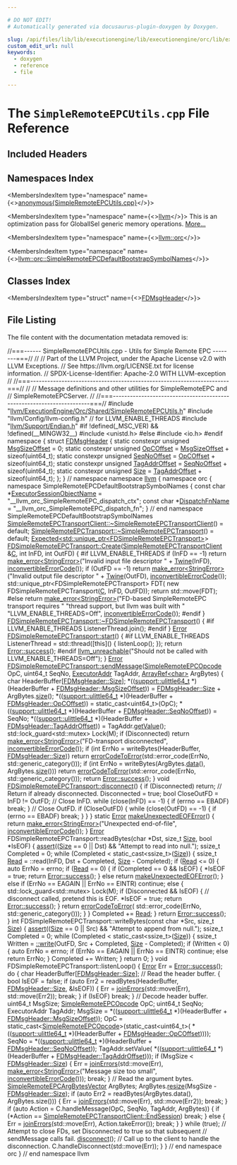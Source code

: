 ```yaml
---

# DO NOT EDIT!
# Automatically generated via docusaurus-plugin-doxygen by Doxygen.

slug: /api/files/lib/lib/executionengine/lib/executionengine/orc/lib/executionengine/orc/shared/simpleremoteepcutils-cpp
custom_edit_url: null
keywords:
  - doxygen
  - reference
  - file

---
```





# The `SimpleRemoteEPCUtils.cpp` File Reference

<DoxygenPage pluginConfig={pluginConfig}>



## Included Headers

<IncludesList>
<IncludesListItem
  filePath="llvm/ExecutionEngine/Orc/Shared/SimpleRemoteEPCUtils.h"
  permalink="/docs/api/files/include/include/llvm/include/llvm/executionengine/include/llvm/executionengine/orc/include/llvm/executionengine/orc/shared/simpleremoteepcutils-h"
  isLocal="true" />
<IncludesListItem
  filePath="llvm/Config/llvm-config.h"
  permalink=""
  isLocal="true" />
<IncludesListItem
  filePath="llvm/Support/Endian.h"
  permalink="/docs/api/files/include/include/llvm/include/llvm/support/endian-h"
  isLocal="true" />
<IncludesListItem
  filePath="unistd.h"
  permalink=""
  isLocal="false" />
</IncludesList>

## Namespaces Index

<MembersIndex>

<MembersIndexItem
  type="namespace"
  name={<><a href="/docs/api/namespaces/anonymous-simpleremoteepcutils-cpp-">anonymous&#123;SimpleRemoteEPCUtils.cpp&#125;</a></>}>
</MembersIndexItem>

<MembersIndexItem
  type="namespace"
  name={<><a href="/docs/api/namespaces/llvm">llvm</a></>}>
This is an optimization pass for GlobalISel generic memory operations. <a href="/docs/api/namespaces/llvm/#details">More...</a>
</MembersIndexItem>

<MembersIndexItem
  type="namespace"
  name={<><a href="/docs/api/namespaces/llvm/orc">llvm::orc</a></>}>
</MembersIndexItem>

<MembersIndexItem
  type="namespace"
  name={<><a href="/docs/api/namespaces/llvm/orc/simpleremoteepcdefaultbootstrapsymbolnames">llvm::orc::SimpleRemoteEPCDefaultBootstrapSymbolNames</a></>}>
</MembersIndexItem>

</MembersIndex>

## Classes Index

<MembersIndex>

<MembersIndexItem
  type="struct"
  name={<><a href="/docs/api/structs/anonymous-namespace-simpleremoteepcutils-cpp-/fdmsgheader">FDMsgHeader</a></>}>
</MembersIndexItem>

</MembersIndex>


## File Listing

The file content with the documentation metadata removed is:

<ProgramListing>

<Link id="l00001" /><CodeLine lineNumber="1"><span class="doxyHighlightComment">//===------ SimpleRemoteEPCUtils.cpp - Utils for Simple Remote EPC --------===//</span></CodeLine>
<Link id="l00002" /><CodeLine lineNumber="2"><span class="doxyHighlightComment">//</span></CodeLine>
<Link id="l00003" /><CodeLine lineNumber="3"><span class="doxyHighlightComment">// Part of the LLVM Project, under the Apache License v2.0 with LLVM Exceptions.</span></CodeLine>
<Link id="l00004" /><CodeLine lineNumber="4"><span class="doxyHighlightComment">// See https://llvm.org/LICENSE.txt for license information.</span></CodeLine>
<Link id="l00005" /><CodeLine lineNumber="5"><span class="doxyHighlightComment">// SPDX-License-Identifier: Apache-2.0 WITH LLVM-exception</span></CodeLine>
<Link id="l00006" /><CodeLine lineNumber="6"><span class="doxyHighlightComment">//</span></CodeLine>
<Link id="l00007" /><CodeLine lineNumber="7"><span class="doxyHighlightComment">//===----------------------------------------------------------------------===//</span></CodeLine>
<Link id="l00008" /><CodeLine lineNumber="8"><span class="doxyHighlightComment">//</span></CodeLine>
<Link id="l00009" /><CodeLine lineNumber="9"><span class="doxyHighlightComment">// Message definitions and other utilities for SimpleRemoteEPC and</span></CodeLine>
<Link id="l00010" /><CodeLine lineNumber="10"><span class="doxyHighlightComment">// SimpleRemoteEPCServer.</span></CodeLine>
<Link id="l00011" /><CodeLine lineNumber="11"><span class="doxyHighlightComment">//</span></CodeLine>
<Link id="l00012" /><CodeLine lineNumber="12"><span class="doxyHighlightComment">//===----------------------------------------------------------------------===//</span></CodeLine>
<Link id="l00013" /><CodeLine lineNumber="13"></CodeLine>
<Link id="l00014" /><CodeLine lineNumber="14"><span class="doxyHighlightPreprocessor">#include &quot;<a href="/docs/api/files/include/include/llvm/include/llvm/executionengine/include/llvm/executionengine/orc/include/llvm/executionengine/orc/shared/simpleremoteepcutils-h">llvm/ExecutionEngine/Orc/Shared/SimpleRemoteEPCUtils.h</a>&quot;</span></CodeLine>
<Link id="l00015" /><CodeLine lineNumber="15"><span class="doxyHighlightPreprocessor">#include &quot;llvm/Config/llvm-config.h&quot;</span><span class="doxyHighlight"> </span><span class="doxyHighlightComment">// for LLVM&#95;ENABLE&#95;THREADS</span></CodeLine>
<Link id="l00016" /><CodeLine lineNumber="16"><span class="doxyHighlightPreprocessor">#include &quot;<a href="/docs/api/files/include/include/llvm/include/llvm/support/endian-h">llvm/Support/Endian.h</a>&quot;</span></CodeLine>
<Link id="l00017" /><CodeLine lineNumber="17"></CodeLine>
<Link id="l00018" /><CodeLine lineNumber="18"><span class="doxyHighlightPreprocessor">#if !defined(&#95;MSC&#95;VER) &amp;&amp; !defined(&#95;&#95;MINGW32&#95;&#95;)</span></CodeLine>
<Link id="l00019" /><CodeLine lineNumber="19"><span class="doxyHighlightPreprocessor">#include &lt;unistd.h&gt;</span></CodeLine>
<Link id="l00020" /><CodeLine lineNumber="20"><span class="doxyHighlightPreprocessor">#else</span></CodeLine>
<Link id="l00021" /><CodeLine lineNumber="21"><span class="doxyHighlightPreprocessor">#include &lt;io.h&gt;</span></CodeLine>
<Link id="l00022" /><CodeLine lineNumber="22"><span class="doxyHighlightPreprocessor">#endif</span></CodeLine>
<Link id="l00023" /><CodeLine lineNumber="23"></CodeLine>
<Link id="l00024" /><CodeLine lineNumber="24" lineLink="/docs/api/namespaces/anonymous-simpleremoteepcutils-cpp-"><span class="doxyHighlightKeyword">namespace </span><span class="doxyHighlight">&#123;</span></CodeLine>
<Link id="l00025" /><CodeLine lineNumber="25"></CodeLine>
<Link id="l00026" /><CodeLine lineNumber="26" lineLink="/docs/api/structs/anonymous-namespace-simpleremoteepcutils-cpp-/fdmsgheader"><span class="doxyHighlightKeyword">struct </span><span class="doxyHighlight"><a href="/docs/api/structs/anonymous-namespace-simpleremoteepcutils-cpp-/fdmsgheader">FDMsgHeader</a> &#123;</span></CodeLine>
<Link id="l00027" /><CodeLine lineNumber="27" lineLink="/docs/api/structs/anonymous-namespace-simpleremoteepcutils-cpp-/fdmsgheader/#a81a6d53d961934bddd156cb6c2e8c571"><span class="doxyHighlight">  </span><span class="doxyHighlightKeyword">static</span><span class="doxyHighlight"> </span><span class="doxyHighlightKeyword">constexpr</span><span class="doxyHighlight"> </span><span class="doxyHighlightKeywordType">unsigned</span><span class="doxyHighlight"> <a href="/docs/api/structs/anonymous-namespace-simpleremoteepcutils-cpp-/fdmsgheader/#a81a6d53d961934bddd156cb6c2e8c571">MsgSizeOffset</a> = 0;</span></CodeLine>
<Link id="l00028" /><CodeLine lineNumber="28" lineLink="/docs/api/structs/anonymous-namespace-simpleremoteepcutils-cpp-/fdmsgheader/#a0b221cf358d489fe4998b745ad156c6a"><span class="doxyHighlight">  </span><span class="doxyHighlightKeyword">static</span><span class="doxyHighlight"> </span><span class="doxyHighlightKeyword">constexpr</span><span class="doxyHighlight"> </span><span class="doxyHighlightKeywordType">unsigned</span><span class="doxyHighlight"> <a href="/docs/api/structs/anonymous-namespace-simpleremoteepcutils-cpp-/fdmsgheader/#a0b221cf358d489fe4998b745ad156c6a">OpCOffset</a> = <a href="/docs/api/structs/anonymous-namespace-simpleremoteepcutils-cpp-/fdmsgheader/#a81a6d53d961934bddd156cb6c2e8c571">MsgSizeOffset</a> + </span><span class="doxyHighlightKeyword">sizeof</span><span class="doxyHighlight">(uint64&#95;t);</span></CodeLine>
<Link id="l00029" /><CodeLine lineNumber="29" lineLink="/docs/api/structs/anonymous-namespace-simpleremoteepcutils-cpp-/fdmsgheader/#a5246118d0f6d75ffdf49a042154520fb"><span class="doxyHighlight">  </span><span class="doxyHighlightKeyword">static</span><span class="doxyHighlight"> </span><span class="doxyHighlightKeyword">constexpr</span><span class="doxyHighlight"> </span><span class="doxyHighlightKeywordType">unsigned</span><span class="doxyHighlight"> <a href="/docs/api/structs/anonymous-namespace-simpleremoteepcutils-cpp-/fdmsgheader/#a5246118d0f6d75ffdf49a042154520fb">SeqNoOffset</a> = <a href="/docs/api/structs/anonymous-namespace-simpleremoteepcutils-cpp-/fdmsgheader/#a0b221cf358d489fe4998b745ad156c6a">OpCOffset</a> + </span><span class="doxyHighlightKeyword">sizeof</span><span class="doxyHighlight">(uint64&#95;t);</span></CodeLine>
<Link id="l00030" /><CodeLine lineNumber="30" lineLink="/docs/api/structs/anonymous-namespace-simpleremoteepcutils-cpp-/fdmsgheader/#a5cc8044990b03feadba22ab8164bc3f3"><span class="doxyHighlight">  </span><span class="doxyHighlightKeyword">static</span><span class="doxyHighlight"> </span><span class="doxyHighlightKeyword">constexpr</span><span class="doxyHighlight"> </span><span class="doxyHighlightKeywordType">unsigned</span><span class="doxyHighlight"> <a href="/docs/api/structs/anonymous-namespace-simpleremoteepcutils-cpp-/fdmsgheader/#a5cc8044990b03feadba22ab8164bc3f3">TagAddrOffset</a> = <a href="/docs/api/structs/anonymous-namespace-simpleremoteepcutils-cpp-/fdmsgheader/#a5246118d0f6d75ffdf49a042154520fb">SeqNoOffset</a> + </span><span class="doxyHighlightKeyword">sizeof</span><span class="doxyHighlight">(uint64&#95;t);</span></CodeLine>
<Link id="l00031" /><CodeLine lineNumber="31" lineLink="/docs/api/structs/anonymous-namespace-simpleremoteepcutils-cpp-/fdmsgheader/#a3351496f61747a15f76b763d58d78323"><span class="doxyHighlight">  </span><span class="doxyHighlightKeyword">static</span><span class="doxyHighlight"> </span><span class="doxyHighlightKeyword">constexpr</span><span class="doxyHighlight"> </span><span class="doxyHighlightKeywordType">unsigned</span><span class="doxyHighlight"> <a href="/docs/api/structs/anonymous-namespace-simpleremoteepcutils-cpp-/fdmsgheader/#a3351496f61747a15f76b763d58d78323">Size</a> = <a href="/docs/api/structs/anonymous-namespace-simpleremoteepcutils-cpp-/fdmsgheader/#a5cc8044990b03feadba22ab8164bc3f3">TagAddrOffset</a> + </span><span class="doxyHighlightKeyword">sizeof</span><span class="doxyHighlight">(uint64&#95;t);</span></CodeLine>
<Link id="l00032" /><CodeLine lineNumber="32"><span class="doxyHighlight">&#125;;</span></CodeLine>
<Link id="l00033" /><CodeLine lineNumber="33"></CodeLine>
<Link id="l00034" /><CodeLine lineNumber="34"><span class="doxyHighlight">&#125; </span><span class="doxyHighlightComment">// namespace</span></CodeLine>
<Link id="l00035" /><CodeLine lineNumber="35"></CodeLine>
<Link id="l00036" /><CodeLine lineNumber="36"><span class="doxyHighlightKeyword">namespace </span><span class="doxyHighlight"><a href="/docs/api/namespaces/llvm">llvm</a> &#123;</span></CodeLine>
<Link id="l00037" /><CodeLine lineNumber="37"><span class="doxyHighlightKeyword">namespace </span><span class="doxyHighlight">orc &#123;</span></CodeLine>
<Link id="l00038" /><CodeLine lineNumber="38"><span class="doxyHighlightKeyword">namespace </span><span class="doxyHighlight">SimpleRemoteEPCDefaultBootstrapSymbolNames &#123;</span></CodeLine>
<Link id="l00039" /><CodeLine lineNumber="39"></CodeLine>
<Link id="l00040" /><CodeLine lineNumber="40" lineLink="/docs/api/namespaces/llvm/orc/simpleremoteepcdefaultbootstrapsymbolnames/#a5925697872254d16b34822093c7bc895"><span class="doxyHighlightKeyword">const</span><span class="doxyHighlight"> </span><span class="doxyHighlightKeywordType">char</span><span class="doxyHighlight"> &#42;<a href="/docs/api/namespaces/llvm/orc/simpleremoteepcdefaultbootstrapsymbolnames/#a5925697872254d16b34822093c7bc895">ExecutorSessionObjectName</a> =</span></CodeLine>
<Link id="l00041" /><CodeLine lineNumber="41"><span class="doxyHighlight">    </span><span class="doxyHighlightStringLiteral">&quot;&#95;&#95;llvm&#95;orc&#95;SimpleRemoteEPC&#95;dispatch&#95;ctx&quot;</span><span class="doxyHighlight">;</span></CodeLine>
<Link id="l00042" /><CodeLine lineNumber="42" lineLink="/docs/api/namespaces/llvm/orc/simpleremoteepcdefaultbootstrapsymbolnames/#a317afe50d801a8bda1f3dd0f4e52752a"><span class="doxyHighlightKeyword">const</span><span class="doxyHighlight"> </span><span class="doxyHighlightKeywordType">char</span><span class="doxyHighlight"> &#42;<a href="/docs/api/namespaces/llvm/orc/simpleremoteepcdefaultbootstrapsymbolnames/#a317afe50d801a8bda1f3dd0f4e52752a">DispatchFnName</a> = </span><span class="doxyHighlightStringLiteral">&quot;&#95;&#95;llvm&#95;orc&#95;SimpleRemoteEPC&#95;dispatch&#95;fn&quot;</span><span class="doxyHighlight">;</span></CodeLine>
<Link id="l00043" /><CodeLine lineNumber="43"></CodeLine>
<Link id="l00044" /><CodeLine lineNumber="44"><span class="doxyHighlight">&#125; </span><span class="doxyHighlightComment">// end namespace SimpleRemoteEPCDefaultBootstrapSymbolNames</span></CodeLine>
<Link id="l00045" /><CodeLine lineNumber="45"></CodeLine>
<Link id="l00046" /><CodeLine lineNumber="46"><span class="doxyHighlight"><a href="/docs/api/classes/llvm/orc/simpleremoteepctransportclient/#abe6c8e45cc780da3a5e5045424b4eaf5">SimpleRemoteEPCTransportClient::~SimpleRemoteEPCTransportClient</a>() = </span><span class="doxyHighlightKeywordFlow">default</span><span class="doxyHighlight">;</span></CodeLine>
<Link id="l00047" /><CodeLine lineNumber="47"><span class="doxyHighlight"><a href="/docs/api/classes/llvm/orc/simpleremoteepctransport/#a38797b28455384e26ad80ce745ada240">SimpleRemoteEPCTransport::~SimpleRemoteEPCTransport</a>() = </span><span class="doxyHighlightKeywordFlow">default</span><span class="doxyHighlight">;</span></CodeLine>
<Link id="l00048" /><CodeLine lineNumber="48"></CodeLine>
<Link id="l00049" /><CodeLine lineNumber="49"><span class="doxyHighlight"><a href="/docs/api/classes/llvm/expected">Expected&lt;std::unique&#95;ptr&lt;FDSimpleRemoteEPCTransport&gt;</a>&gt;</span></CodeLine>
<Link id="l00050" /><CodeLine lineNumber="50" lineLink="/docs/api/classes/llvm/orc/fdsimpleremoteepctransport/#a5d6436e125cf4da50190592a07a2197d"><span class="doxyHighlight"><a href="/docs/api/classes/llvm/orc/fdsimpleremoteepctransport/#a5d6436e125cf4da50190592a07a2197d">FDSimpleRemoteEPCTransport::Create</a>(<a href="/docs/api/classes/llvm/orc/simpleremoteepctransportclient">SimpleRemoteEPCTransportClient</a> &amp;<a href="/docs/api/namespaces/llvm/callingconv/#ac6aa1387c4375260e2468eb5a77fdb4cafd841a49aec1539bc88abc8ff9e170fb">C</a>, </span><span class="doxyHighlightKeywordType">int</span><span class="doxyHighlight"> InFD,</span></CodeLine>
<Link id="l00051" /><CodeLine lineNumber="51"><span class="doxyHighlight">                                   </span><span class="doxyHighlightKeywordType">int</span><span class="doxyHighlight"> OutFD) &#123;</span></CodeLine>
<Link id="l00052" /><CodeLine lineNumber="52"><span class="doxyHighlightPreprocessor">#if LLVM&#95;ENABLE&#95;THREADS</span></CodeLine>
<Link id="l00053" /><CodeLine lineNumber="53"><span class="doxyHighlight">  </span><span class="doxyHighlightKeywordFlow">if</span><span class="doxyHighlight"> (InFD == -1)</span></CodeLine>
<Link id="l00054" /><CodeLine lineNumber="54"><span class="doxyHighlight">    </span><span class="doxyHighlightKeywordFlow">return</span><span class="doxyHighlight"> <a href="/docs/api/namespaces/llvm/#a9999bd897fc8a1648bd69b36fee2d357">make&#95;error&lt;StringError&gt;</a>(</span><span class="doxyHighlightStringLiteral">&quot;Invalid input file descriptor &quot;</span><span class="doxyHighlight"> +</span></CodeLine>
<Link id="l00055" /><CodeLine lineNumber="55"><span class="doxyHighlight">                                       <a href="/docs/api/classes/llvm/twine">Twine</a>(InFD),</span></CodeLine>
<Link id="l00056" /><CodeLine lineNumber="56"><span class="doxyHighlight">                                   <a href="/docs/api/namespaces/llvm/#a2b43c21951d0948b34bcf7019949032d">inconvertibleErrorCode</a>());</span></CodeLine>
<Link id="l00057" /><CodeLine lineNumber="57"><span class="doxyHighlight">  </span><span class="doxyHighlightKeywordFlow">if</span><span class="doxyHighlight"> (OutFD == -1)</span></CodeLine>
<Link id="l00058" /><CodeLine lineNumber="58"><span class="doxyHighlight">    </span><span class="doxyHighlightKeywordFlow">return</span><span class="doxyHighlight"> <a href="/docs/api/namespaces/llvm/#a9999bd897fc8a1648bd69b36fee2d357">make&#95;error&lt;StringError&gt;</a>(</span><span class="doxyHighlightStringLiteral">&quot;Invalid output file descriptor &quot;</span><span class="doxyHighlight"> +</span></CodeLine>
<Link id="l00059" /><CodeLine lineNumber="59"><span class="doxyHighlight">                                       <a href="/docs/api/classes/llvm/twine">Twine</a>(OutFD),</span></CodeLine>
<Link id="l00060" /><CodeLine lineNumber="60"><span class="doxyHighlight">                                   <a href="/docs/api/namespaces/llvm/#a2b43c21951d0948b34bcf7019949032d">inconvertibleErrorCode</a>());</span></CodeLine>
<Link id="l00061" /><CodeLine lineNumber="61"><span class="doxyHighlight">  std::unique&#95;ptr&lt;FDSimpleRemoteEPCTransport&gt; FDT(</span></CodeLine>
<Link id="l00062" /><CodeLine lineNumber="62"><span class="doxyHighlight">      </span><span class="doxyHighlightKeyword">new</span><span class="doxyHighlight"> FDSimpleRemoteEPCTransport(<a href="/docs/api/namespaces/llvm/callingconv/#ac6aa1387c4375260e2468eb5a77fdb4cafd841a49aec1539bc88abc8ff9e170fb">C</a>, InFD, OutFD));</span></CodeLine>
<Link id="l00063" /><CodeLine lineNumber="63"><span class="doxyHighlight">  </span><span class="doxyHighlightKeywordFlow">return</span><span class="doxyHighlight"> std::move(FDT);</span></CodeLine>
<Link id="l00064" /><CodeLine lineNumber="64"><span class="doxyHighlightPreprocessor">#else</span></CodeLine>
<Link id="l00065" /><CodeLine lineNumber="65"><span class="doxyHighlight">  </span><span class="doxyHighlightKeywordFlow">return</span><span class="doxyHighlight"> <a href="/docs/api/namespaces/llvm/#a9999bd897fc8a1648bd69b36fee2d357">make&#95;error&lt;StringError&gt;</a>(</span><span class="doxyHighlightStringLiteral">&quot;FD-based SimpleRemoteEPC transport requires &quot;</span></CodeLine>
<Link id="l00066" /><CodeLine lineNumber="66"><span class="doxyHighlight">                                 </span><span class="doxyHighlightStringLiteral">&quot;thread support, but llvm was built with &quot;</span></CodeLine>
<Link id="l00067" /><CodeLine lineNumber="67"><span class="doxyHighlight">                                 </span><span class="doxyHighlightStringLiteral">&quot;LLVM&#95;ENABLE&#95;THREADS=Off&quot;</span><span class="doxyHighlight">,</span></CodeLine>
<Link id="l00068" /><CodeLine lineNumber="68"><span class="doxyHighlight">                                 <a href="/docs/api/namespaces/llvm/#a2b43c21951d0948b34bcf7019949032d">inconvertibleErrorCode</a>());</span></CodeLine>
<Link id="l00069" /><CodeLine lineNumber="69"><span class="doxyHighlightPreprocessor">#endif</span></CodeLine>
<Link id="l00070" /><CodeLine lineNumber="70"><span class="doxyHighlight">&#125;</span></CodeLine>
<Link id="l00071" /><CodeLine lineNumber="71"></CodeLine>
<Link id="l00072" /><CodeLine lineNumber="72" lineLink="/docs/api/classes/llvm/orc/fdsimpleremoteepctransport/#afa56afe03c97c700880895e658ba6232"><span class="doxyHighlight"><a href="/docs/api/classes/llvm/orc/fdsimpleremoteepctransport/#afa56afe03c97c700880895e658ba6232">FDSimpleRemoteEPCTransport::~FDSimpleRemoteEPCTransport</a>() &#123;</span></CodeLine>
<Link id="l00073" /><CodeLine lineNumber="73"><span class="doxyHighlightPreprocessor">#if LLVM&#95;ENABLE&#95;THREADS</span></CodeLine>
<Link id="l00074" /><CodeLine lineNumber="74"><span class="doxyHighlight">  ListenerThread.join();</span></CodeLine>
<Link id="l00075" /><CodeLine lineNumber="75"><span class="doxyHighlightPreprocessor">#endif</span></CodeLine>
<Link id="l00076" /><CodeLine lineNumber="76"><span class="doxyHighlight">&#125;</span></CodeLine>
<Link id="l00077" /><CodeLine lineNumber="77"></CodeLine>
<Link id="l00078" /><CodeLine lineNumber="78" lineLink="/docs/api/classes/llvm/orc/fdsimpleremoteepctransport/#a6e8f262aaaac4d6d07b00f3e16510383"><span class="doxyHighlight"><a href="/docs/api/classes/llvm/error">Error</a> <a href="/docs/api/classes/llvm/orc/fdsimpleremoteepctransport/#a6e8f262aaaac4d6d07b00f3e16510383">FDSimpleRemoteEPCTransport::start</a>() &#123;</span></CodeLine>
<Link id="l00079" /><CodeLine lineNumber="79"><span class="doxyHighlightPreprocessor">#if LLVM&#95;ENABLE&#95;THREADS</span></CodeLine>
<Link id="l00080" /><CodeLine lineNumber="80"><span class="doxyHighlight">  ListenerThread = std::thread(&#91;</span><span class="doxyHighlightKeyword">this</span><span class="doxyHighlight">&#93;() &#123; listenLoop(); &#125;);</span></CodeLine>
<Link id="l00081" /><CodeLine lineNumber="81"><span class="doxyHighlight">  </span><span class="doxyHighlightKeywordFlow">return</span><span class="doxyHighlight"> <a href="/docs/api/classes/llvm/error/#a4dfd0813c3d0e0a30439b5a3e9196b59">Error::success</a>();</span></CodeLine>
<Link id="l00082" /><CodeLine lineNumber="82"><span class="doxyHighlightPreprocessor">#endif</span></CodeLine>
<Link id="l00083" /><CodeLine lineNumber="83"><span class="doxyHighlight">  <a href="/docs/api/files/include/include/llvm/include/llvm/support/errorhandling-h/#ace243f5c25697a1107cce46626b3dc94">llvm&#95;unreachable</a>(</span><span class="doxyHighlightStringLiteral">&quot;Should not be called with LLVM&#95;ENABLE&#95;THREADS=Off&quot;</span><span class="doxyHighlight">);</span></CodeLine>
<Link id="l00084" /><CodeLine lineNumber="84"><span class="doxyHighlight">&#125;</span></CodeLine>
<Link id="l00085" /><CodeLine lineNumber="85"></CodeLine>
<Link id="l00086" /><CodeLine lineNumber="86" lineLink="/docs/api/classes/llvm/orc/fdsimpleremoteepctransport/#ac70eafd527c133cbc9773c9237179b17"><span class="doxyHighlight"><a href="/docs/api/classes/llvm/error">Error</a> <a href="/docs/api/classes/llvm/orc/fdsimpleremoteepctransport/#ac70eafd527c133cbc9773c9237179b17">FDSimpleRemoteEPCTransport::sendMessage</a>(<a href="/docs/api/namespaces/llvm/orc/#a1448b52253eb43f8f07b7f5d94336a47">SimpleRemoteEPCOpcode</a> OpC,</span></CodeLine>
<Link id="l00087" /><CodeLine lineNumber="87"><span class="doxyHighlight">                                              uint64&#95;t SeqNo,</span></CodeLine>
<Link id="l00088" /><CodeLine lineNumber="88"><span class="doxyHighlight">                                              <a href="/docs/api/classes/llvm/orc/executoraddr">ExecutorAddr</a> TagAddr,</span></CodeLine>
<Link id="l00089" /><CodeLine lineNumber="89"><span class="doxyHighlight">                                              <a href="/docs/api/classes/llvm/arrayref">ArrayRef&lt;char&gt;</a> ArgBytes) &#123;</span></CodeLine>
<Link id="l00090" /><CodeLine lineNumber="90"><span class="doxyHighlight">  </span><span class="doxyHighlightKeywordType">char</span><span class="doxyHighlight"> HeaderBuffer&#91;<a href="/docs/api/structs/anonymous-namespace-simpleremoteepcutils-cpp-/fdmsgheader/#a3351496f61747a15f76b763d58d78323">FDMsgHeader::Size</a>&#93;;</span></CodeLine>
<Link id="l00091" /><CodeLine lineNumber="91"></CodeLine>
<Link id="l00092" /><CodeLine lineNumber="92"><span class="doxyHighlight">  &#42;((<a href="/docs/api/namespaces/llvm/support/#a08e0f89c05abcbbaa991af5a36fdf685">support::ulittle64&#95;t</a> &#42;)(HeaderBuffer + <a href="/docs/api/structs/anonymous-namespace-simpleremoteepcutils-cpp-/fdmsgheader/#a81a6d53d961934bddd156cb6c2e8c571">FDMsgHeader::MsgSizeOffset</a>)) =</span></CodeLine>
<Link id="l00093" /><CodeLine lineNumber="93"><span class="doxyHighlight">      <a href="/docs/api/structs/anonymous-namespace-simpleremoteepcutils-cpp-/fdmsgheader/#a3351496f61747a15f76b763d58d78323">FDMsgHeader::Size</a> + ArgBytes.<a href="/docs/api/classes/llvm/arrayref/#a85ffb6531d4cda988ea81f18d4e56fb7">size</a>();</span></CodeLine>
<Link id="l00094" /><CodeLine lineNumber="94"><span class="doxyHighlight">  &#42;((<a href="/docs/api/namespaces/llvm/support/#a08e0f89c05abcbbaa991af5a36fdf685">support::ulittle64&#95;t</a> &#42;)(HeaderBuffer + <a href="/docs/api/structs/anonymous-namespace-simpleremoteepcutils-cpp-/fdmsgheader/#a0b221cf358d489fe4998b745ad156c6a">FDMsgHeader::OpCOffset</a>)) =</span></CodeLine>
<Link id="l00095" /><CodeLine lineNumber="95"><span class="doxyHighlight">      </span><span class="doxyHighlightKeyword">static&#95;cast&lt;</span><span class="doxyHighlight">uint64&#95;t</span><span class="doxyHighlightKeyword">&gt;</span><span class="doxyHighlight">(OpC);</span></CodeLine>
<Link id="l00096" /><CodeLine lineNumber="96"><span class="doxyHighlight">  &#42;((<a href="/docs/api/namespaces/llvm/support/#a08e0f89c05abcbbaa991af5a36fdf685">support::ulittle64&#95;t</a> &#42;)(HeaderBuffer + <a href="/docs/api/structs/anonymous-namespace-simpleremoteepcutils-cpp-/fdmsgheader/#a5246118d0f6d75ffdf49a042154520fb">FDMsgHeader::SeqNoOffset</a>)) = SeqNo;</span></CodeLine>
<Link id="l00097" /><CodeLine lineNumber="97"><span class="doxyHighlight">  &#42;((<a href="/docs/api/namespaces/llvm/support/#a08e0f89c05abcbbaa991af5a36fdf685">support::ulittle64&#95;t</a> &#42;)(HeaderBuffer + <a href="/docs/api/structs/anonymous-namespace-simpleremoteepcutils-cpp-/fdmsgheader/#a5cc8044990b03feadba22ab8164bc3f3">FDMsgHeader::TagAddrOffset</a>)) =</span></CodeLine>
<Link id="l00098" /><CodeLine lineNumber="98"><span class="doxyHighlight">      TagAddr.<a href="/docs/api/classes/llvm/orc/executoraddr/#a4ee908fb9052f020e3c50e3f1a7d81c5">getValue</a>();</span></CodeLine>
<Link id="l00099" /><CodeLine lineNumber="99"></CodeLine>
<Link id="l00100" /><CodeLine lineNumber="100"><span class="doxyHighlight">  std::lock&#95;guard&lt;std::mutex&gt; Lock(M);</span></CodeLine>
<Link id="l00101" /><CodeLine lineNumber="101"><span class="doxyHighlight">  </span><span class="doxyHighlightKeywordFlow">if</span><span class="doxyHighlight"> (Disconnected)</span></CodeLine>
<Link id="l00102" /><CodeLine lineNumber="102"><span class="doxyHighlight">    </span><span class="doxyHighlightKeywordFlow">return</span><span class="doxyHighlight"> <a href="/docs/api/namespaces/llvm/#a9999bd897fc8a1648bd69b36fee2d357">make&#95;error&lt;StringError&gt;</a>(</span><span class="doxyHighlightStringLiteral">&quot;FD-transport disconnected&quot;</span><span class="doxyHighlight">,</span></CodeLine>
<Link id="l00103" /><CodeLine lineNumber="103"><span class="doxyHighlight">                                   <a href="/docs/api/namespaces/llvm/#a2b43c21951d0948b34bcf7019949032d">inconvertibleErrorCode</a>());</span></CodeLine>
<Link id="l00104" /><CodeLine lineNumber="104"><span class="doxyHighlight">  </span><span class="doxyHighlightKeywordFlow">if</span><span class="doxyHighlight"> (</span><span class="doxyHighlightKeywordType">int</span><span class="doxyHighlight"> ErrNo = writeBytes(HeaderBuffer, <a href="/docs/api/structs/anonymous-namespace-simpleremoteepcutils-cpp-/fdmsgheader/#a3351496f61747a15f76b763d58d78323">FDMsgHeader::Size</a>))</span></CodeLine>
<Link id="l00105" /><CodeLine lineNumber="105"><span class="doxyHighlight">    </span><span class="doxyHighlightKeywordFlow">return</span><span class="doxyHighlight"> <a href="/docs/api/namespaces/llvm/#ad10875fd499e8e285aaeef615e9b11aa">errorCodeToError</a>(std::error&#95;code(ErrNo, std::generic&#95;category()));</span></CodeLine>
<Link id="l00106" /><CodeLine lineNumber="106"><span class="doxyHighlight">  </span><span class="doxyHighlightKeywordFlow">if</span><span class="doxyHighlight"> (</span><span class="doxyHighlightKeywordType">int</span><span class="doxyHighlight"> ErrNo = writeBytes(ArgBytes.<a href="/docs/api/classes/llvm/arrayref/#adb9cab4abca6bf2855c882dcf79fb1cb">data</a>(), ArgBytes.<a href="/docs/api/classes/llvm/arrayref/#a85ffb6531d4cda988ea81f18d4e56fb7">size</a>()))</span></CodeLine>
<Link id="l00107" /><CodeLine lineNumber="107"><span class="doxyHighlight">    </span><span class="doxyHighlightKeywordFlow">return</span><span class="doxyHighlight"> <a href="/docs/api/namespaces/llvm/#ad10875fd499e8e285aaeef615e9b11aa">errorCodeToError</a>(std::error&#95;code(ErrNo, std::generic&#95;category()));</span></CodeLine>
<Link id="l00108" /><CodeLine lineNumber="108"><span class="doxyHighlight">  </span><span class="doxyHighlightKeywordFlow">return</span><span class="doxyHighlight"> <a href="/docs/api/classes/llvm/error/#a4dfd0813c3d0e0a30439b5a3e9196b59">Error::success</a>();</span></CodeLine>
<Link id="l00109" /><CodeLine lineNumber="109"><span class="doxyHighlight">&#125;</span></CodeLine>
<Link id="l00110" /><CodeLine lineNumber="110"></CodeLine>
<Link id="l00111" /><CodeLine lineNumber="111" lineLink="/docs/api/classes/llvm/orc/fdsimpleremoteepctransport/#a2aad700be22e6ac875d538a01e267d74"><span class="doxyHighlightKeywordType">void</span><span class="doxyHighlight"> <a href="/docs/api/classes/llvm/orc/fdsimpleremoteepctransport/#a2aad700be22e6ac875d538a01e267d74">FDSimpleRemoteEPCTransport::disconnect</a>() &#123;</span></CodeLine>
<Link id="l00112" /><CodeLine lineNumber="112"><span class="doxyHighlight">  </span><span class="doxyHighlightKeywordFlow">if</span><span class="doxyHighlight"> (Disconnected)</span></CodeLine>
<Link id="l00113" /><CodeLine lineNumber="113"><span class="doxyHighlight">    </span><span class="doxyHighlightKeywordFlow">return</span><span class="doxyHighlight">; </span><span class="doxyHighlightComment">// Return if already disconnected.</span></CodeLine>
<Link id="l00114" /><CodeLine lineNumber="114"></CodeLine>
<Link id="l00115" /><CodeLine lineNumber="115"><span class="doxyHighlight">  Disconnected = </span><span class="doxyHighlightKeyword">true</span><span class="doxyHighlight">;</span></CodeLine>
<Link id="l00116" /><CodeLine lineNumber="116"><span class="doxyHighlight">  </span><span class="doxyHighlightKeywordType">bool</span><span class="doxyHighlight"> CloseOutFD = InFD != OutFD;</span></CodeLine>
<Link id="l00117" /><CodeLine lineNumber="117"></CodeLine>
<Link id="l00118" /><CodeLine lineNumber="118"><span class="doxyHighlight">  </span><span class="doxyHighlightComment">// Close InFD.</span></CodeLine>
<Link id="l00119" /><CodeLine lineNumber="119"><span class="doxyHighlight">  </span><span class="doxyHighlightKeywordFlow">while</span><span class="doxyHighlight"> (close(InFD) == -1) &#123;</span></CodeLine>
<Link id="l00120" /><CodeLine lineNumber="120"><span class="doxyHighlight">    </span><span class="doxyHighlightKeywordFlow">if</span><span class="doxyHighlight"> (errno == EBADF)</span></CodeLine>
<Link id="l00121" /><CodeLine lineNumber="121"><span class="doxyHighlight">      </span><span class="doxyHighlightKeywordFlow">break</span><span class="doxyHighlight">;</span></CodeLine>
<Link id="l00122" /><CodeLine lineNumber="122"><span class="doxyHighlight">  &#125;</span></CodeLine>
<Link id="l00123" /><CodeLine lineNumber="123"></CodeLine>
<Link id="l00124" /><CodeLine lineNumber="124"><span class="doxyHighlight">  </span><span class="doxyHighlightComment">// Close OutFD.</span></CodeLine>
<Link id="l00125" /><CodeLine lineNumber="125"><span class="doxyHighlight">  </span><span class="doxyHighlightKeywordFlow">if</span><span class="doxyHighlight"> (CloseOutFD) &#123;</span></CodeLine>
<Link id="l00126" /><CodeLine lineNumber="126"><span class="doxyHighlight">    </span><span class="doxyHighlightKeywordFlow">while</span><span class="doxyHighlight"> (close(OutFD) == -1) &#123;</span></CodeLine>
<Link id="l00127" /><CodeLine lineNumber="127"><span class="doxyHighlight">      </span><span class="doxyHighlightKeywordFlow">if</span><span class="doxyHighlight"> (errno == EBADF)</span></CodeLine>
<Link id="l00128" /><CodeLine lineNumber="128"><span class="doxyHighlight">        </span><span class="doxyHighlightKeywordFlow">break</span><span class="doxyHighlight">;</span></CodeLine>
<Link id="l00129" /><CodeLine lineNumber="129"><span class="doxyHighlight">    &#125;</span></CodeLine>
<Link id="l00130" /><CodeLine lineNumber="130"><span class="doxyHighlight">  &#125;</span></CodeLine>
<Link id="l00131" /><CodeLine lineNumber="131"><span class="doxyHighlight">&#125;</span></CodeLine>
<Link id="l00132" /><CodeLine lineNumber="132"></CodeLine>
<Link id="l00133" /><CodeLine lineNumber="133" lineLink="/docs/api/namespaces/llvm/orc/#add0810ee5d3ac7f7dbc294a6b9534f87"><span class="doxyHighlightKeyword">static</span><span class="doxyHighlight"> <a href="/docs/api/classes/llvm/error">Error</a> <a href="/docs/api/namespaces/llvm/orc/#add0810ee5d3ac7f7dbc294a6b9534f87">makeUnexpectedEOFError</a>() &#123;</span></CodeLine>
<Link id="l00134" /><CodeLine lineNumber="134"><span class="doxyHighlight">  </span><span class="doxyHighlightKeywordFlow">return</span><span class="doxyHighlight"> <a href="/docs/api/namespaces/llvm/#a9999bd897fc8a1648bd69b36fee2d357">make&#95;error&lt;StringError&gt;</a>(</span><span class="doxyHighlightStringLiteral">&quot;Unexpected end-of-file&quot;</span><span class="doxyHighlight">,</span></CodeLine>
<Link id="l00135" /><CodeLine lineNumber="135"><span class="doxyHighlight">                                 <a href="/docs/api/namespaces/llvm/#a2b43c21951d0948b34bcf7019949032d">inconvertibleErrorCode</a>());</span></CodeLine>
<Link id="l00136" /><CodeLine lineNumber="136"><span class="doxyHighlight">&#125;</span></CodeLine>
<Link id="l00137" /><CodeLine lineNumber="137"></CodeLine>
<Link id="l00138" /><CodeLine lineNumber="138"><span class="doxyHighlight"><a href="/docs/api/classes/llvm/error">Error</a> FDSimpleRemoteEPCTransport::readBytes(</span><span class="doxyHighlightKeywordType">char</span><span class="doxyHighlight"> &#42;Dst, </span><span class="doxyHighlightKeywordType">size&#95;t</span><span class="doxyHighlight"> <a href="/docs/api/files/lib/lib/analysis/inlineorder-cpp/#a7ee6f0cb51c3b9056199e9a0001fe8c3a6f6cb72d544962fa333e2e34ce64f719">Size</a>,</span></CodeLine>
<Link id="l00139" /><CodeLine lineNumber="139"><span class="doxyHighlight">                                            </span><span class="doxyHighlightKeywordType">bool</span><span class="doxyHighlight"> &#42;IsEOF) &#123;</span></CodeLine>
<Link id="l00140" /><CodeLine lineNumber="140"><span class="doxyHighlight">  <a href="/docs/api/files/lib/lib/target/lib/target/amdgpu/silowercontrolflow-cpp/#a4868c5d81c5ccc98c47aeab6244346a0">assert</a>((<a href="/docs/api/files/lib/lib/analysis/inlineorder-cpp/#a7ee6f0cb51c3b9056199e9a0001fe8c3a6f6cb72d544962fa333e2e34ce64f719">Size</a> == 0 || Dst) &amp;&amp; </span><span class="doxyHighlightStringLiteral">&quot;Attempt to read into null.&quot;</span><span class="doxyHighlight">);</span></CodeLine>
<Link id="l00141" /><CodeLine lineNumber="141"><span class="doxyHighlight">  ssize&#95;t Completed = 0;</span></CodeLine>
<Link id="l00142" /><CodeLine lineNumber="142"><span class="doxyHighlight">  </span><span class="doxyHighlightKeywordFlow">while</span><span class="doxyHighlight"> (Completed &lt; </span><span class="doxyHighlightKeyword">static&#95;cast&lt;</span><span class="doxyHighlight">ssize&#95;t</span><span class="doxyHighlightKeyword">&gt;</span><span class="doxyHighlight">(<a href="/docs/api/files/lib/lib/analysis/inlineorder-cpp/#a7ee6f0cb51c3b9056199e9a0001fe8c3a6f6cb72d544962fa333e2e34ce64f719">Size</a>)) &#123;</span></CodeLine>
<Link id="l00143" /><CodeLine lineNumber="143"><span class="doxyHighlight">    ssize&#95;t <a href="/docs/api/namespaces/llvm/#a171c000a87a56f9b4c9b4e3f43c5facfa33af1aad55fa136e2ab54409f4b4891f">Read</a> = ::read(InFD, Dst + Completed, <a href="/docs/api/files/lib/lib/analysis/inlineorder-cpp/#a7ee6f0cb51c3b9056199e9a0001fe8c3a6f6cb72d544962fa333e2e34ce64f719">Size</a> - Completed);</span></CodeLine>
<Link id="l00144" /><CodeLine lineNumber="144"><span class="doxyHighlight">    </span><span class="doxyHighlightKeywordFlow">if</span><span class="doxyHighlight"> (<a href="/docs/api/namespaces/llvm/#a171c000a87a56f9b4c9b4e3f43c5facfa33af1aad55fa136e2ab54409f4b4891f">Read</a> &lt;= 0) &#123;</span></CodeLine>
<Link id="l00145" /><CodeLine lineNumber="145"><span class="doxyHighlight">      </span><span class="doxyHighlightKeyword">auto</span><span class="doxyHighlight"> ErrNo = errno;</span></CodeLine>
<Link id="l00146" /><CodeLine lineNumber="146"><span class="doxyHighlight">      </span><span class="doxyHighlightKeywordFlow">if</span><span class="doxyHighlight"> (<a href="/docs/api/namespaces/llvm/#a171c000a87a56f9b4c9b4e3f43c5facfa33af1aad55fa136e2ab54409f4b4891f">Read</a> == 0) &#123;</span></CodeLine>
<Link id="l00147" /><CodeLine lineNumber="147"><span class="doxyHighlight">        </span><span class="doxyHighlightKeywordFlow">if</span><span class="doxyHighlight"> (Completed == 0 &amp;&amp; IsEOF) &#123;</span></CodeLine>
<Link id="l00148" /><CodeLine lineNumber="148"><span class="doxyHighlight">          &#42;IsEOF = </span><span class="doxyHighlightKeyword">true</span><span class="doxyHighlight">;</span></CodeLine>
<Link id="l00149" /><CodeLine lineNumber="149"><span class="doxyHighlight">          </span><span class="doxyHighlightKeywordFlow">return</span><span class="doxyHighlight"> <a href="/docs/api/classes/llvm/error/#a4dfd0813c3d0e0a30439b5a3e9196b59">Error::success</a>();</span></CodeLine>
<Link id="l00150" /><CodeLine lineNumber="150"><span class="doxyHighlight">        &#125; </span><span class="doxyHighlightKeywordFlow">else</span></CodeLine>
<Link id="l00151" /><CodeLine lineNumber="151"><span class="doxyHighlight">          </span><span class="doxyHighlightKeywordFlow">return</span><span class="doxyHighlight"> <a href="/docs/api/namespaces/llvm/orc/#add0810ee5d3ac7f7dbc294a6b9534f87">makeUnexpectedEOFError</a>();</span></CodeLine>
<Link id="l00152" /><CodeLine lineNumber="152"><span class="doxyHighlight">      &#125; </span><span class="doxyHighlightKeywordFlow">else</span><span class="doxyHighlight"> </span><span class="doxyHighlightKeywordFlow">if</span><span class="doxyHighlight"> (ErrNo == EAGAIN || ErrNo == EINTR)</span></CodeLine>
<Link id="l00153" /><CodeLine lineNumber="153"><span class="doxyHighlight">        </span><span class="doxyHighlightKeywordFlow">continue</span><span class="doxyHighlight">;</span></CodeLine>
<Link id="l00154" /><CodeLine lineNumber="154"><span class="doxyHighlight">      </span><span class="doxyHighlightKeywordFlow">else</span><span class="doxyHighlight"> &#123;</span></CodeLine>
<Link id="l00155" /><CodeLine lineNumber="155"><span class="doxyHighlight">        std::lock&#95;guard&lt;std::mutex&gt; Lock(M);</span></CodeLine>
<Link id="l00156" /><CodeLine lineNumber="156"><span class="doxyHighlight">        </span><span class="doxyHighlightKeywordFlow">if</span><span class="doxyHighlight"> (Disconnected &amp;&amp; IsEOF) &#123; </span><span class="doxyHighlightComment">// disconnect called,  pretend this is EOF.</span></CodeLine>
<Link id="l00157" /><CodeLine lineNumber="157"><span class="doxyHighlight">          &#42;IsEOF = </span><span class="doxyHighlightKeyword">true</span><span class="doxyHighlight">;</span></CodeLine>
<Link id="l00158" /><CodeLine lineNumber="158"><span class="doxyHighlight">          </span><span class="doxyHighlightKeywordFlow">return</span><span class="doxyHighlight"> <a href="/docs/api/classes/llvm/error/#a4dfd0813c3d0e0a30439b5a3e9196b59">Error::success</a>();</span></CodeLine>
<Link id="l00159" /><CodeLine lineNumber="159"><span class="doxyHighlight">        &#125;</span></CodeLine>
<Link id="l00160" /><CodeLine lineNumber="160"><span class="doxyHighlight">        </span><span class="doxyHighlightKeywordFlow">return</span><span class="doxyHighlight"> <a href="/docs/api/namespaces/llvm/#ad10875fd499e8e285aaeef615e9b11aa">errorCodeToError</a>(</span></CodeLine>
<Link id="l00161" /><CodeLine lineNumber="161"><span class="doxyHighlight">            std::error&#95;code(ErrNo, std::generic&#95;category()));</span></CodeLine>
<Link id="l00162" /><CodeLine lineNumber="162"><span class="doxyHighlight">      &#125;</span></CodeLine>
<Link id="l00163" /><CodeLine lineNumber="163"><span class="doxyHighlight">    &#125;</span></CodeLine>
<Link id="l00164" /><CodeLine lineNumber="164"><span class="doxyHighlight">    Completed += <a href="/docs/api/namespaces/llvm/orc/#a2fbb59fad28934f72ede7ddc316dfc89a7a1a5f3e79fdc91edf2f5ead9d66abb4">Read</a>;</span></CodeLine>
<Link id="l00165" /><CodeLine lineNumber="165"><span class="doxyHighlight">  &#125;</span></CodeLine>
<Link id="l00166" /><CodeLine lineNumber="166"><span class="doxyHighlight">  </span><span class="doxyHighlightKeywordFlow">return</span><span class="doxyHighlight"> <a href="/docs/api/classes/llvm/error/#a4dfd0813c3d0e0a30439b5a3e9196b59">Error::success</a>();</span></CodeLine>
<Link id="l00167" /><CodeLine lineNumber="167"><span class="doxyHighlight">&#125;</span></CodeLine>
<Link id="l00168" /><CodeLine lineNumber="168"></CodeLine>
<Link id="l00169" /><CodeLine lineNumber="169"><span class="doxyHighlightKeywordType">int</span><span class="doxyHighlight"> FDSimpleRemoteEPCTransport::writeBytes(</span><span class="doxyHighlightKeyword">const</span><span class="doxyHighlight"> </span><span class="doxyHighlightKeywordType">char</span><span class="doxyHighlight"> &#42;Src, </span><span class="doxyHighlightKeywordType">size&#95;t</span><span class="doxyHighlight"> <a href="/docs/api/files/lib/lib/analysis/inlineorder-cpp/#a7ee6f0cb51c3b9056199e9a0001fe8c3a6f6cb72d544962fa333e2e34ce64f719">Size</a>) &#123;</span></CodeLine>
<Link id="l00170" /><CodeLine lineNumber="170"><span class="doxyHighlight">  <a href="/docs/api/files/lib/lib/target/lib/target/amdgpu/silowercontrolflow-cpp/#a4868c5d81c5ccc98c47aeab6244346a0">assert</a>((<a href="/docs/api/files/lib/lib/analysis/inlineorder-cpp/#a7ee6f0cb51c3b9056199e9a0001fe8c3a6f6cb72d544962fa333e2e34ce64f719">Size</a> == 0 || Src) &amp;&amp; </span><span class="doxyHighlightStringLiteral">&quot;Attempt to append from null.&quot;</span><span class="doxyHighlight">);</span></CodeLine>
<Link id="l00171" /><CodeLine lineNumber="171"><span class="doxyHighlight">  ssize&#95;t Completed = 0;</span></CodeLine>
<Link id="l00172" /><CodeLine lineNumber="172"><span class="doxyHighlight">  </span><span class="doxyHighlightKeywordFlow">while</span><span class="doxyHighlight"> (Completed &lt; </span><span class="doxyHighlightKeyword">static&#95;cast&lt;</span><span class="doxyHighlight">ssize&#95;t</span><span class="doxyHighlightKeyword">&gt;</span><span class="doxyHighlight">(<a href="/docs/api/files/lib/lib/analysis/inlineorder-cpp/#a7ee6f0cb51c3b9056199e9a0001fe8c3a6f6cb72d544962fa333e2e34ce64f719">Size</a>)) &#123;</span></CodeLine>
<Link id="l00173" /><CodeLine lineNumber="173"><span class="doxyHighlight">    ssize&#95;t Written = <a href="/docs/api/namespaces/llvm/#a7363e46d4dd6c78affffabaea0de482b">::write</a>(OutFD, Src + Completed, <a href="/docs/api/files/lib/lib/analysis/inlineorder-cpp/#a7ee6f0cb51c3b9056199e9a0001fe8c3a6f6cb72d544962fa333e2e34ce64f719">Size</a> - Completed);</span></CodeLine>
<Link id="l00174" /><CodeLine lineNumber="174"><span class="doxyHighlight">    </span><span class="doxyHighlightKeywordFlow">if</span><span class="doxyHighlight"> (Written &lt; 0) &#123;</span></CodeLine>
<Link id="l00175" /><CodeLine lineNumber="175"><span class="doxyHighlight">      </span><span class="doxyHighlightKeyword">auto</span><span class="doxyHighlight"> ErrNo = errno;</span></CodeLine>
<Link id="l00176" /><CodeLine lineNumber="176"><span class="doxyHighlight">      </span><span class="doxyHighlightKeywordFlow">if</span><span class="doxyHighlight"> (ErrNo == EAGAIN || ErrNo == EINTR)</span></CodeLine>
<Link id="l00177" /><CodeLine lineNumber="177"><span class="doxyHighlight">        </span><span class="doxyHighlightKeywordFlow">continue</span><span class="doxyHighlight">;</span></CodeLine>
<Link id="l00178" /><CodeLine lineNumber="178"><span class="doxyHighlight">      </span><span class="doxyHighlightKeywordFlow">else</span></CodeLine>
<Link id="l00179" /><CodeLine lineNumber="179"><span class="doxyHighlight">        </span><span class="doxyHighlightKeywordFlow">return</span><span class="doxyHighlight"> ErrNo;</span></CodeLine>
<Link id="l00180" /><CodeLine lineNumber="180"><span class="doxyHighlight">    &#125;</span></CodeLine>
<Link id="l00181" /><CodeLine lineNumber="181"><span class="doxyHighlight">    Completed += Written;</span></CodeLine>
<Link id="l00182" /><CodeLine lineNumber="182"><span class="doxyHighlight">  &#125;</span></CodeLine>
<Link id="l00183" /><CodeLine lineNumber="183"><span class="doxyHighlight">  </span><span class="doxyHighlightKeywordFlow">return</span><span class="doxyHighlight"> 0;</span></CodeLine>
<Link id="l00184" /><CodeLine lineNumber="184"><span class="doxyHighlight">&#125;</span></CodeLine>
<Link id="l00185" /><CodeLine lineNumber="185"></CodeLine>
<Link id="l00186" /><CodeLine lineNumber="186"><span class="doxyHighlightKeywordType">void</span><span class="doxyHighlight"> FDSimpleRemoteEPCTransport::listenLoop() &#123;</span></CodeLine>
<Link id="l00187" /><CodeLine lineNumber="187"><span class="doxyHighlight">  <a href="/docs/api/namespaces/llvm/#ac226f3d2b9ca090171a8e0a8cb92c343a902b0d55fddef6f8d651fe1035b7d4bd">Error</a> Err = <a href="/docs/api/classes/llvm/error/#a4dfd0813c3d0e0a30439b5a3e9196b59">Error::success</a>();</span></CodeLine>
<Link id="l00188" /><CodeLine lineNumber="188"><span class="doxyHighlight">  </span><span class="doxyHighlightKeywordFlow">do</span><span class="doxyHighlight"> &#123;</span></CodeLine>
<Link id="l00189" /><CodeLine lineNumber="189"></CodeLine>
<Link id="l00190" /><CodeLine lineNumber="190"><span class="doxyHighlight">    </span><span class="doxyHighlightKeywordType">char</span><span class="doxyHighlight"> HeaderBuffer&#91;<a href="/docs/api/structs/anonymous-namespace-simpleremoteepcutils-cpp-/fdmsgheader/#a3351496f61747a15f76b763d58d78323">FDMsgHeader::Size</a>&#93;;</span></CodeLine>
<Link id="l00191" /><CodeLine lineNumber="191"><span class="doxyHighlight">    </span><span class="doxyHighlightComment">// Read the header buffer.</span></CodeLine>
<Link id="l00192" /><CodeLine lineNumber="192"><span class="doxyHighlight">    &#123;</span></CodeLine>
<Link id="l00193" /><CodeLine lineNumber="193"><span class="doxyHighlight">      </span><span class="doxyHighlightKeywordType">bool</span><span class="doxyHighlight"> IsEOF = </span><span class="doxyHighlightKeyword">false</span><span class="doxyHighlight">;</span></CodeLine>
<Link id="l00194" /><CodeLine lineNumber="194"><span class="doxyHighlight">      </span><span class="doxyHighlightKeywordFlow">if</span><span class="doxyHighlight"> (</span><span class="doxyHighlightKeyword">auto</span><span class="doxyHighlight"> Err2 = readBytes(HeaderBuffer, <a href="/docs/api/structs/anonymous-namespace-simpleremoteepcutils-cpp-/fdmsgheader/#a3351496f61747a15f76b763d58d78323">FDMsgHeader::Size</a>, &amp;IsEOF)) &#123;</span></CodeLine>
<Link id="l00195" /><CodeLine lineNumber="195"><span class="doxyHighlight">        Err = <a href="/docs/api/namespaces/llvm/#a71210b99d2ef87236d8505c1771a7ab1">joinErrors</a>(std::move(Err), std::move(Err2));</span></CodeLine>
<Link id="l00196" /><CodeLine lineNumber="196"><span class="doxyHighlight">        </span><span class="doxyHighlightKeywordFlow">break</span><span class="doxyHighlight">;</span></CodeLine>
<Link id="l00197" /><CodeLine lineNumber="197"><span class="doxyHighlight">      &#125;</span></CodeLine>
<Link id="l00198" /><CodeLine lineNumber="198"><span class="doxyHighlight">      </span><span class="doxyHighlightKeywordFlow">if</span><span class="doxyHighlight"> (IsEOF)</span></CodeLine>
<Link id="l00199" /><CodeLine lineNumber="199"><span class="doxyHighlight">        </span><span class="doxyHighlightKeywordFlow">break</span><span class="doxyHighlight">;</span></CodeLine>
<Link id="l00200" /><CodeLine lineNumber="200"><span class="doxyHighlight">    &#125;</span></CodeLine>
<Link id="l00201" /><CodeLine lineNumber="201"></CodeLine>
<Link id="l00202" /><CodeLine lineNumber="202"><span class="doxyHighlight">    </span><span class="doxyHighlightComment">// Decode header buffer.</span></CodeLine>
<Link id="l00203" /><CodeLine lineNumber="203"><span class="doxyHighlight">    uint64&#95;t MsgSize;</span></CodeLine>
<Link id="l00204" /><CodeLine lineNumber="204"><span class="doxyHighlight">    <a href="/docs/api/namespaces/llvm/orc/#a1448b52253eb43f8f07b7f5d94336a47">SimpleRemoteEPCOpcode</a> OpC;</span></CodeLine>
<Link id="l00205" /><CodeLine lineNumber="205"><span class="doxyHighlight">    uint64&#95;t SeqNo;</span></CodeLine>
<Link id="l00206" /><CodeLine lineNumber="206"><span class="doxyHighlight">    ExecutorAddr TagAddr;</span></CodeLine>
<Link id="l00207" /><CodeLine lineNumber="207"></CodeLine>
<Link id="l00208" /><CodeLine lineNumber="208"><span class="doxyHighlight">    MsgSize =</span></CodeLine>
<Link id="l00209" /><CodeLine lineNumber="209"><span class="doxyHighlight">        &#42;((<a href="/docs/api/namespaces/llvm/support/#a08e0f89c05abcbbaa991af5a36fdf685">support::ulittle64&#95;t</a> &#42;)(HeaderBuffer + <a href="/docs/api/structs/anonymous-namespace-simpleremoteepcutils-cpp-/fdmsgheader/#a81a6d53d961934bddd156cb6c2e8c571">FDMsgHeader::MsgSizeOffset</a>));</span></CodeLine>
<Link id="l00210" /><CodeLine lineNumber="210"><span class="doxyHighlight">    OpC = </span><span class="doxyHighlightKeyword">static&#95;cast&lt;</span><span class="doxyHighlight"><a href="/docs/api/namespaces/llvm/orc/#a1448b52253eb43f8f07b7f5d94336a47">SimpleRemoteEPCOpcode</a></span><span class="doxyHighlightKeyword">&gt;</span><span class="doxyHighlight">(</span><span class="doxyHighlightKeyword">static&#95;cast&lt;</span><span class="doxyHighlight">uint64&#95;t</span><span class="doxyHighlightKeyword">&gt;</span><span class="doxyHighlight">(</span></CodeLine>
<Link id="l00211" /><CodeLine lineNumber="211"><span class="doxyHighlight">        &#42;((<a href="/docs/api/namespaces/llvm/support/#a08e0f89c05abcbbaa991af5a36fdf685">support::ulittle64&#95;t</a> &#42;)(HeaderBuffer + <a href="/docs/api/structs/anonymous-namespace-simpleremoteepcutils-cpp-/fdmsgheader/#a0b221cf358d489fe4998b745ad156c6a">FDMsgHeader::OpCOffset</a>))));</span></CodeLine>
<Link id="l00212" /><CodeLine lineNumber="212"><span class="doxyHighlight">    SeqNo =</span></CodeLine>
<Link id="l00213" /><CodeLine lineNumber="213"><span class="doxyHighlight">        &#42;((<a href="/docs/api/namespaces/llvm/support/#a08e0f89c05abcbbaa991af5a36fdf685">support::ulittle64&#95;t</a> &#42;)(HeaderBuffer + <a href="/docs/api/structs/anonymous-namespace-simpleremoteepcutils-cpp-/fdmsgheader/#a5246118d0f6d75ffdf49a042154520fb">FDMsgHeader::SeqNoOffset</a>));</span></CodeLine>
<Link id="l00214" /><CodeLine lineNumber="214"><span class="doxyHighlight">    TagAddr.setValue(</span></CodeLine>
<Link id="l00215" /><CodeLine lineNumber="215"><span class="doxyHighlight">        &#42;((<a href="/docs/api/namespaces/llvm/support/#a08e0f89c05abcbbaa991af5a36fdf685">support::ulittle64&#95;t</a> &#42;)(HeaderBuffer + <a href="/docs/api/structs/anonymous-namespace-simpleremoteepcutils-cpp-/fdmsgheader/#a5cc8044990b03feadba22ab8164bc3f3">FDMsgHeader::TagAddrOffset</a>)));</span></CodeLine>
<Link id="l00216" /><CodeLine lineNumber="216"></CodeLine>
<Link id="l00217" /><CodeLine lineNumber="217"><span class="doxyHighlight">    </span><span class="doxyHighlightKeywordFlow">if</span><span class="doxyHighlight"> (MsgSize &lt; <a href="/docs/api/structs/anonymous-namespace-simpleremoteepcutils-cpp-/fdmsgheader/#a3351496f61747a15f76b763d58d78323">FDMsgHeader::Size</a>) &#123;</span></CodeLine>
<Link id="l00218" /><CodeLine lineNumber="218"><span class="doxyHighlight">      Err = <a href="/docs/api/namespaces/llvm/#a71210b99d2ef87236d8505c1771a7ab1">joinErrors</a>(std::move(Err),</span></CodeLine>
<Link id="l00219" /><CodeLine lineNumber="219"><span class="doxyHighlight">                       <a href="/docs/api/namespaces/llvm/#a9999bd897fc8a1648bd69b36fee2d357">make&#95;error&lt;StringError&gt;</a>(</span><span class="doxyHighlightStringLiteral">&quot;Message size too small&quot;</span><span class="doxyHighlight">,</span></CodeLine>
<Link id="l00220" /><CodeLine lineNumber="220"><span class="doxyHighlight">                                               <a href="/docs/api/namespaces/llvm/#a2b43c21951d0948b34bcf7019949032d">inconvertibleErrorCode</a>()));</span></CodeLine>
<Link id="l00221" /><CodeLine lineNumber="221"><span class="doxyHighlight">      </span><span class="doxyHighlightKeywordFlow">break</span><span class="doxyHighlight">;</span></CodeLine>
<Link id="l00222" /><CodeLine lineNumber="222"><span class="doxyHighlight">    &#125;</span></CodeLine>
<Link id="l00223" /><CodeLine lineNumber="223"></CodeLine>
<Link id="l00224" /><CodeLine lineNumber="224"><span class="doxyHighlight">    </span><span class="doxyHighlightComment">// Read the argument bytes.</span></CodeLine>
<Link id="l00225" /><CodeLine lineNumber="225"><span class="doxyHighlight">    <a href="/docs/api/namespaces/llvm/orc/#a7b57ebab4d32c81530df07ac39a3b0ca">SimpleRemoteEPCArgBytesVector</a> ArgBytes;</span></CodeLine>
<Link id="l00226" /><CodeLine lineNumber="226"><span class="doxyHighlight">    ArgBytes.<a href="/docs/api/classes/llvm/smallvectorimpl/#ad0b3d8447f88377b62d9c019f3c4e118">resize</a>(MsgSize - <a href="/docs/api/structs/anonymous-namespace-simpleremoteepcutils-cpp-/fdmsgheader/#a3351496f61747a15f76b763d58d78323">FDMsgHeader::Size</a>);</span></CodeLine>
<Link id="l00227" /><CodeLine lineNumber="227"><span class="doxyHighlight">    </span><span class="doxyHighlightKeywordFlow">if</span><span class="doxyHighlight"> (</span><span class="doxyHighlightKeyword">auto</span><span class="doxyHighlight"> Err2 = readBytes(ArgBytes.data(), ArgBytes.size())) &#123;</span></CodeLine>
<Link id="l00228" /><CodeLine lineNumber="228"><span class="doxyHighlight">      Err = <a href="/docs/api/namespaces/llvm/#a71210b99d2ef87236d8505c1771a7ab1">joinErrors</a>(std::move(Err), std::move(Err2));</span></CodeLine>
<Link id="l00229" /><CodeLine lineNumber="229"><span class="doxyHighlight">      </span><span class="doxyHighlightKeywordFlow">break</span><span class="doxyHighlight">;</span></CodeLine>
<Link id="l00230" /><CodeLine lineNumber="230"><span class="doxyHighlight">    &#125;</span></CodeLine>
<Link id="l00231" /><CodeLine lineNumber="231"></CodeLine>
<Link id="l00232" /><CodeLine lineNumber="232"><span class="doxyHighlight">    </span><span class="doxyHighlightKeywordFlow">if</span><span class="doxyHighlight"> (</span><span class="doxyHighlightKeyword">auto</span><span class="doxyHighlight"> Action = C.handleMessage(OpC, SeqNo, TagAddr, ArgBytes)) &#123;</span></CodeLine>
<Link id="l00233" /><CodeLine lineNumber="233"><span class="doxyHighlight">      </span><span class="doxyHighlightKeywordFlow">if</span><span class="doxyHighlight"> (&#42;Action == <a href="/docs/api/classes/llvm/orc/simpleremoteepctransportclient/#a0cae86f42eaefdba4b602c77afb1e035abd48e7a3495d02791216dca8b8ad1837">SimpleRemoteEPCTransportClient::EndSession</a>)</span></CodeLine>
<Link id="l00234" /><CodeLine lineNumber="234"><span class="doxyHighlight">        </span><span class="doxyHighlightKeywordFlow">break</span><span class="doxyHighlight">;</span></CodeLine>
<Link id="l00235" /><CodeLine lineNumber="235"><span class="doxyHighlight">    &#125; </span><span class="doxyHighlightKeywordFlow">else</span><span class="doxyHighlight"> &#123;</span></CodeLine>
<Link id="l00236" /><CodeLine lineNumber="236"><span class="doxyHighlight">      Err = <a href="/docs/api/namespaces/llvm/#a71210b99d2ef87236d8505c1771a7ab1">joinErrors</a>(std::move(Err), Action.takeError());</span></CodeLine>
<Link id="l00237" /><CodeLine lineNumber="237"><span class="doxyHighlight">      </span><span class="doxyHighlightKeywordFlow">break</span><span class="doxyHighlight">;</span></CodeLine>
<Link id="l00238" /><CodeLine lineNumber="238"><span class="doxyHighlight">    &#125;</span></CodeLine>
<Link id="l00239" /><CodeLine lineNumber="239"><span class="doxyHighlight">  &#125; </span><span class="doxyHighlightKeywordFlow">while</span><span class="doxyHighlight"> (</span><span class="doxyHighlightKeyword">true</span><span class="doxyHighlight">);</span></CodeLine>
<Link id="l00240" /><CodeLine lineNumber="240"></CodeLine>
<Link id="l00241" /><CodeLine lineNumber="241"><span class="doxyHighlight">  </span><span class="doxyHighlightComment">// Attempt to close FDs, set Disconnected to true so that subsequent</span></CodeLine>
<Link id="l00242" /><CodeLine lineNumber="242"><span class="doxyHighlight">  </span><span class="doxyHighlightComment">// sendMessage calls fail.</span></CodeLine>
<Link id="l00243" /><CodeLine lineNumber="243"><span class="doxyHighlight">  <a href="/docs/api/classes/llvm/orc/fdsimpleremoteepctransport/#a2aad700be22e6ac875d538a01e267d74">disconnect</a>();</span></CodeLine>
<Link id="l00244" /><CodeLine lineNumber="244"></CodeLine>
<Link id="l00245" /><CodeLine lineNumber="245"><span class="doxyHighlight">  </span><span class="doxyHighlightComment">// Call up to the client to handle the disconnection.</span></CodeLine>
<Link id="l00246" /><CodeLine lineNumber="246"><span class="doxyHighlight">  C.handleDisconnect(std::move(Err));</span></CodeLine>
<Link id="l00247" /><CodeLine lineNumber="247"><span class="doxyHighlight">&#125;</span></CodeLine>
<Link id="l00248" /><CodeLine lineNumber="248"></CodeLine>
<Link id="l00249" /><CodeLine lineNumber="249"><span class="doxyHighlight">&#125; </span><span class="doxyHighlightComment">// end namespace orc</span></CodeLine>
<Link id="l00250" /><CodeLine lineNumber="250"><span class="doxyHighlight">&#125; </span><span class="doxyHighlightComment">// end namespace llvm</span></CodeLine>

</ProgramListing>


</DoxygenPage>
